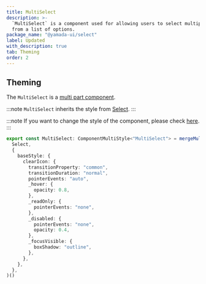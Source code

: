 ```yaml
---
title: MultiSelect
description: >-
  `MultiSelect` is a component used for allowing users to select multiple values
  from a list of options.
package_name: "@yamada-ui/select"
label: Updated
with_description: true
tab: Theming
order: 2
---
```


## Theming

The `MultiSelect` is a [multi part component](/styled-system/theming/component-styles#multi-part-components).

:::note
`MultiSelect` inherits the style from [Select](/components/forms/select).
:::

:::note
If you want to change the style of the component, please check [here](/styled-system/theming/customize-theme#changing-the-style-of-components).
:::

```ts
export const MultiSelect: ComponentMultiStyle<"MultiSelect"> = mergeMultiStyle(
  Select,
  {
    baseStyle: {
      clearIcon: {
        transitionProperty: "common",
        transitionDuration: "normal",
        pointerEvents: "auto",
        _hover: {
          opacity: 0.8,
        },
        _readOnly: {
          pointerEvents: "none",
        },
        _disabled: {
          pointerEvents: "none",
          opacity: 0.4,
        },
        _focusVisible: {
          boxShadow: "outline",
        },
      },
    },
  },
)()
```
